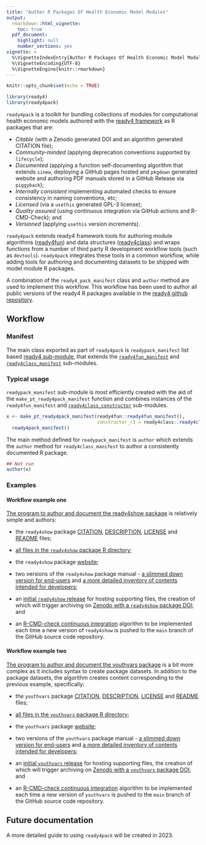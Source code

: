 ```yaml
---
title: "Author R Packages Of Health Economic Model Modules"
output: 
  rmarkdown::html_vignette:
    toc: true
  pdf_document:
    highlight: null
    number_sections: yes
vignette: >
  %\VignetteIndexEntry{Author R Packages Of Health Economic Model Modules}
  %\VignetteEncoding{UTF-8}
  %\VignetteEngine{knitr::rmarkdown}
---
```

```r
knitr::opts_chunk$set(echo = TRUE)
```
```r
library(ready4)
library(ready4pack)
```

`ready4pack` is a toolkit for bundling collections of modules for computational health economic models authored with the [ready4 framework](https://www.ready4-dev.com/) as R packages that are:

- *Citable* (with a Zenodo generated DOI and an algorithm generated CITATION file);
- *Community-minded* (applying deprecation conventions supported by `lifecycle`); 
- *Documented* (applying a function self-documenting algorithm that extends `sinew`, deploying a GitHub pages hosted and `pkgdown` generated website and authoring PDF manuals stored in a GitHub Release via `piggyback`);
- *Internally consistent* implementing automated checks to ensure consistency in naming conventions, etc; 
- *Licensed* (via a `usethis` generated GPL-3 license); 
- *Quality assured* (using continuous integration via GitHub actions and R-CMD-Check); and
- *Versioned* (applying `usethis` version increments).

`ready4pack` extends ready4 framework tools for authoring module algorithms ([ready4fun](https://ready4-dev.github.io/ready4fun/articles/V_01.html)) and data structures ([ready4class](https://ready4-dev.github.io/ready4class/articles/V_01.html)) and wraps functions from a number of third party R development workflow tools (such as `devtools`).
`ready4pack` integrates these tools in a common workflow, while adding tools for authoring and documenting datasets to be shipped with model module R packages. 

A combination of the `ready4_pack_manifest` class and `author` method are used to implement this workflow. This workflow has been used to author all public versions of the ready4 R packages available in the [ready4 github repository](https://github.com/ready4-dev).

## Workflow

### Manifest

The main class exported as part of `ready4pack` is `readypack_manifest` list based [ready4 sub-module](https://ready4-dev.github.io/ready4/articles/V_01.html), that extends the [`ready4fun_manifest`](https://ready4-dev.github.io/ready4fun/articles/V_01.html) and [`ready4class_manifest`](https://ready4-dev.github.io/ready4class/articles/V_01.html) sub-modules.

### Typical usage

 `readypack_manifest` sub-module is most efficiently created with the aid of the `make_pt_ready4pack_manifest` function and combines instances of the `ready4fun_manifest` and [`ready4class_constructor`](https://ready4-dev.github.io/ready4class/articles/V_01.html) sub-modules.

```r
x <- make_pt_ready4pack_manifest(ready4fun::ready4fun_manifest(),
                                 constructor_r3 = ready4class::ready4class_constructor()) %>%
  ready4pack_manifest()
```

The main method defined for `readypack_manifest` is `author` which extends the `author` method for `ready4class_manifest` to author a consistently documented R package.

```r
## Not run
author(x)
```

### Examples

#### Workflow example one

[The program to author and document the ready4show package](https://github.com/ready4-dev/ready4show/blob/main/data-raw/DATASET.R) is relatively simple and authors:

- the `ready4show` package [CITATION](https://github.com/ready4-dev/ready4show/blob/main/inst/CITATION), [DESCRIPTION](https://github.com/ready4-dev/ready4show/blob/main/DESCRIPTION), [LICENSE](https://github.com/ready4-dev/ready4show/blob/main/LICENSE) and [README](https://github.com/ready4-dev/ready4show/blob/main/README.md) files;

- [all files in the `ready4show` package R directory](https://github.com/ready4-dev/ready4show/tree/main/R);

- the `ready4show` package [website](https://ready4-dev.github.io/ready4show/);

- two versions of the `ready4show` package manual - [a slimmed down version for end-users](https://github.com/ready4-dev/ready4show/releases/download/Documentation_0.0/ready4show_User.pdf) and [a more detailed inventory of contents intended for developers](https://github.com/ready4-dev/ready4show/releases/download/Documentation_0.0/ready4show_Developer.pdf);

- an [initial `ready4show` release](https://github.com/ready4-dev/ready4show/releases/tag/Documentation_0.0) for hosting supporting files, the creation of which will trigger archiving on [Zenodo with a `ready4show`  package DOI](https://doi.org/10.5281/zenodo.5644569); and

- an [R-CMD-check continuous integration](https://github.com/ready4-dev/ready4show/actions/workflows/R-CMD-check.yaml) algorithm to be implemented each time a new version of `ready4show` is pushed to the `main` branch of the GitHub source code repository.

#### Workflow example two

[The program to author and document the youthvars package](https://github.com/ready4-dev/youthvars/blob/main/data-raw/DATASET.R) is a bit more complex as it includes syntax to create package datasets. In addition to the package datasets, the algorithm creates content corresponding to the previous example, specifically:

- the `youthvars` package [CITATION](https://github.com/ready4-dev/youthvars/blob/main/inst/CITATION), [DESCRIPTION](https://github.com/ready4-dev/youthvars/blob/main/DESCRIPTION), [LICENSE](https://github.com/ready4-dev/youthvars/blob/main/LICENSE) and [README](https://github.com/ready4-dev/youthvars/blob/main/README.md) files;

- [all files in the `youthvars` package R directory](https://github.com/ready4-dev/youthvars/tree/main/R);

- the `youthvars` package [website](https://ready4-dev.github.io/youthvars/);

- two versions of the `youthvars` package manual - [a slimmed down version for end-users](https://github.com/ready4-dev/youthvars/releases/download/Documentation_0.0/youthvars_User.pdf) and [a more detailed inventory of contents intended for developers](https://github.com/ready4-dev/youthvars/releases/download/Documentation_0.0/youthvars_Developer.pdf);

- an [initial `youthvars` release](https://github.com/ready4-dev/youthvars/releases/tag/Documentation_0.0) for hosting supporting files, the creation of which will trigger archiving on [Zenodo with a `youthvars` package DOI](https://zenodo.org/record/5646551); and

- an [R-CMD-check continuous integration](https://github.com/ready4-dev/youthvars/actions/workflows/R-CMD-check.yaml) algorithm to be implemented each time a new version of `youthvars` is pushed to the `main` branch of the GitHub source code repository.

## Future documentation

A more detailed guide to using `ready4pack` will be created in 2023.

